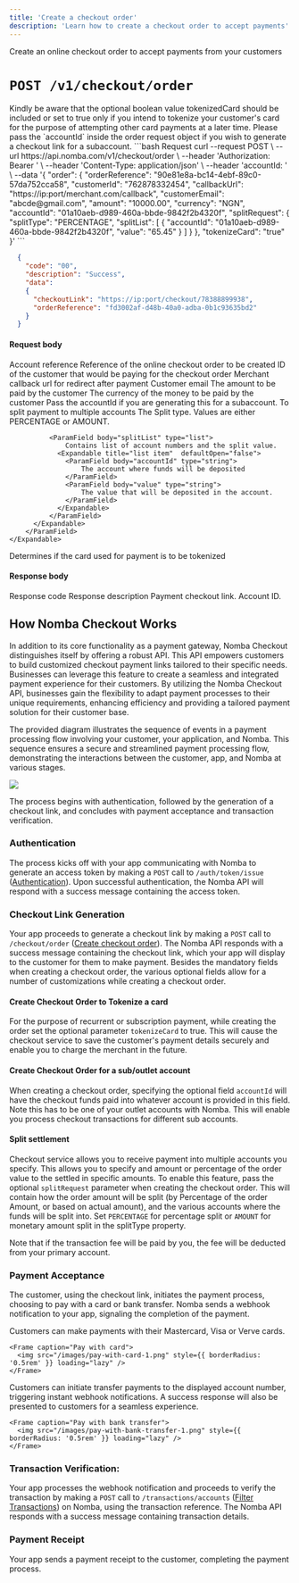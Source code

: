 ```yaml
---
title: 'Create a checkout order'
description: 'Learn how to create a checkout order to accept payments'
---
```


<Card title="Create a checkout order" icon="money-bill"
href="/nomba-api-reference/online-checkout/create-an-online-checkout-order">
  Create an online checkout order to accept payments from your customers
</Card>

# `POST /v1/checkout/order`

<Note>
Kindly be aware that the optional boolean value tokenizedCard should be included or set to true only if you intend to tokenize your customer's card for the purpose of attempting other card payments at a later time.
</Note>

<Tip>
Please pass the `accountId` inside the order request object if you wish to generate a checkout link for a subaccount.
</Tip>


<CodeGroup>
  ```bash Request
    curl --request POST \
      --url https://api.nomba.com/v1/checkout/order \
      --header 'Authorization: Bearer <token>' \
      --header 'Content-Type: application/json' \
      --header 'accountId: <accountid>' \
      --data '{
    "order": {
        "orderReference": "90e81e8a-bc14-4ebf-89c0-57da752cca58",
        "customerId": "762878332454",
        "callbackUrl": "https://ip:port/merchant.com/callback",
        "customerEmail": "abcde@gmail.com",
        "amount": "10000.00",
        "currency": "NGN",
        "accountId": "01a10aeb-d989-460a-bbde-9842f2b4320f",
        "splitRequest": {
          "splitType": "PERCENTAGE",
          "splitList": [
            {
              "accountId": "01a10aeb-d989-460a-bbde-9842f2b4320f",
              "value": "65.45"
            }
          ]
        }
      },
      "tokenizeCard": "true"
    }'
  ```

  ```json Response
    {
      "code": "00",
      "description": "Success",
      "data": 
      {
        "checkoutLink": "https://ip:port/checkout/78388899938",
        "orderReference": "fd3002af-d48b-40a0-adba-0b1c93635bd2"
      }
    }
```
</CodeGroup>


#### Request body

<ParamField body="order" type="object" required>
    Account reference
    <Expandable title="object"  defaultOpen="true">
        <ParamField body="orderReference" type="string">
            Reference of the online checkout order to be created
        </ParamField>
        <ParamField body="customerId" type="string">
            ID of the customer that would be paying for the checkout order
        </ParamField>
        <ParamField body="callbackUrl" type="string" required>
            Merchant callback url for redirect after payment
        </ParamField>
        <ParamField body="customerEmail" type="string" required>
            Customer email
        </ParamField>
        <ParamField body="amount" type="number" required>
            The amount to be paid by the customer
        </ParamField>
        <ParamField body="currency" type="string" required>
            The currency of the money to be paid by the customer
        </ParamField>
        <ParamField body="accountId" type="string">
            Pass the accountId if you are generating this for a subaccount.
        </ParamField>
        <ParamField body="splitRequest" type="object">
            To split payment to multiple accounts
          <Expandable title="object"  defaultOpen="false">
              <ParamField body="splitType" type="string">
                  The Split type. Values are either PERCENTAGE or AMOUNT.
              </ParamField>

              <ParamField body="splitList" type="list">
                  Contains list of account numbers and the split value.
                <Expandable title="list item"  defaultOpen="false">
                  <ParamField body="accountId" type="string">
                      The account where funds will be deposited
                  </ParamField>
                  <ParamField body="value" type="string">
                      The value that will be deposited in the account.
                  </ParamField>
                </Expandable>
              </ParamField>
          </Expandable>
        </ParamField>
    </Expandable>
</ParamField>

<ParamField body="tokenizedCard" type="boolean">
  Determines if the card used for payment is to be tokenized
</ParamField>


#### Response body

<ResponseField name="code" type="string" required>
  Response code
</ResponseField>

<ResponseField name="description" type="string" required>
  Response description
</ResponseField>

<ResponseField name="data" type="object">
  <Expandable title="object"  defaultOpen="true">
    <ResponseField name="checkoutLink" type="string" required>
      Payment checkout link.
    </ResponseField>
    <ResponseField name="orderReference" type="string" required>
      Account ID.
    </ResponseField>
    
  </Expandable>
</ResponseField>


## How Nomba Checkout Works

In addition to its core functionality as a payment gateway, Nomba Checkout distinguishes itself by offering a robust API. This API empowers customers to build customized checkout payment links tailored to their specific needs. Businesses can leverage this feature to create a seamless and integrated payment experience for their customers. By utilizing the Nomba Checkout API, businesses gain the flexibility to adapt payment processes to their unique requirements, enhancing efficiency and providing a tailored payment solution for their customer base.

The provided diagram illustrates the sequence of events in a payment processing flow involving your customer, your application, and Nomba. This sequence ensures a secure and streamlined payment processing flow, demonstrating the interactions between the customer, app, and Nomba at various stages.

<Frame caption="Nomba Checkout flow">
  <img src="/images/checkout-1.png" style={{ borderRadius: '0.5rem' }} loading="lazy" />
</Frame>

The process begins with authentication, followed by the generation of a checkout link, and concludes with payment acceptance and transaction verification. 

### Authentication
The process kicks off with your app communicating with Nomba to generate an access token by making a `POST` call to `/auth/token/issue` ([Authentication](/nomba-api-reference/authenticate/obtain-access-token)). Upon successful authentication, the Nomba API will respond with a success message containing the access token.

### Checkout Link Generation
Your app proceeds to generate a checkout link by making a `POST` call to `/checkout/order` ([Create checkout order](/nomba-api-reference/online-checkout/create-an-online-checkout-order)). The Nomba API responds with a success message containing the checkout link, which your app will display to the customer for them to make payment.
Besides the mandatory fields when creating a checkout order, the various optional fields allow for a number of customizations while creating a checkout order.

#### Create Checkout Order to Tokenize a card
For the purpose of recurrent or subscription payment, while creating the order set the optional parameter `tokenizeCard` to true. This will cause the
checkout service to save the customer's payment details securely and enable you to charge the merchant in the future.

#### Create Checkout Order for a sub/outlet account
When creating a checkout order, specifying the optional field `accountId` will have the checkout funds paid into whatever account is provided in this field.
Note this has to be one of your outlet accounts with Nomba. This will enable you process checkout transactions for different sub accounts.

#### Split settlement
Checkout service allows you to receive payment into multiple accounts you specify. This allows you to specify and amount or percentage of the order value to the settled in specific amounts.
To enable this feature, pass the optional `splitRequest` parameter when creating the checkout order. This will contain how the order amount will be split (by Percentage of the order Amount, or based on actual amount), and the various accounts where the funds will be split into.
Set `PERCENTAGE` for percentage split or `AMOUNT` for monetary amount split in the splitType property.

<Note>
Note that if the transaction fee will be paid by you, the fee will be deducted from your primary account.
</Note>


### Payment Acceptance
The customer, using the checkout link, initiates the payment process, choosing to pay with a card or bank transfer.
Nomba sends a webhook notification to your app, signaling the completion of the payment.

<Steps titleSize="p">
  <Step title="Pay with Card">
    Customers can make payments with their Mastercard, Visa or Verve cards.

    <Frame caption="Pay with card">
      <img src="/images/pay-with-card-1.png" style={{ borderRadius: '0.5rem' }} loading="lazy" />
    </Frame>

  </Step>
  <Step title="Pay with Bank Transfer">
    Customers can initiate transfer payments to the displayed account number, triggering instant webhook notifications. A success response will also be presented to customers for a seamless experience.

    <Frame caption="Pay with bank transfer">
      <img src="/images/pay-with-bank-transfer-1.png" style={{ borderRadius: '0.5rem' }} loading="lazy" />
    </Frame>
  </Step>
</Steps>

### Transaction Verification:
Your app processes the webhook notification and proceeds to verify the transaction by making a `POST` call to `/transactions/accounts` ([Filter Transactions](/nomba-api-reference/transactions/filter-account-transactions)) on Nomba, using the transaction reference. The Nomba API responds with a success message containing transaction details.

### Payment Receipt
Your app sends a payment receipt to the customer, completing the payment process.

